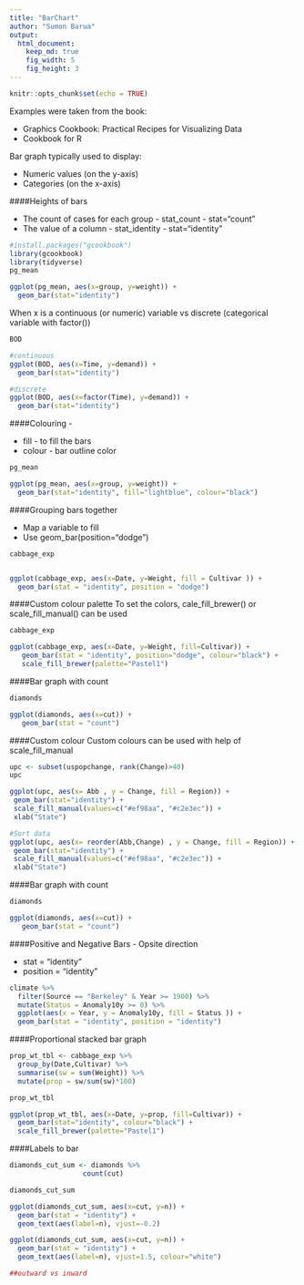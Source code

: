 ```yaml
---
title: "BarChart"
author: "Sumon Barua"
output:
  html_document:
    keep_md: true
    fig_width: 5
    fig_height: 3
---
```


```r
knitr::opts_chunk$set(echo = TRUE)
```

Examples were taken from the book: 

* Graphics Cookbook: Practical Recipes for Visualizing Data
* Cookbook for R


Bar graph typically used to display:

* Numeric values (on the y-axis)
* Categories (on the x-axis)

####Heights of bars 

* The count of cases for each group - stat_count - stat="count"
* The value of a column - stat_identity - stat="identity"

```r
#install.packages("gcookbook")
library(gcookbook)
library(tidyverse)
pg_mean

ggplot(pg_mean, aes(x=group, y=weight)) + 
  geom_bar(stat="identity")

```

When x is a continuous (or numeric) variable vs discrete (categorical variable with factor())
```r
BOD

#continuous
ggplot(BOD, aes(x=Time, y=demand)) + 
  geom_bar(stat="identity")

#discrete
ggplot(BOD, aes(x=factor(Time), y=demand)) + 
  geom_bar(stat="identity")

```

####Colouring - 

* fill - to fill the bars
* colour - bar outline color
```r
pg_mean

ggplot(pg_mean, aes(x=group, y=weight)) +
  geom_bar(stat="identity", fill="lightblue", colour="black")

```

####Grouping bars together

* Map a variable to fill
* Use geom_bar(position="dodge")

```r
cabbage_exp


ggplot(cabbage_exp, aes(x=Date, y=Weight, fill = Cultivar )) +
  geom_bar(stat = "identity", position = "dodge")

```

####Custom colour palette
To set the colors, cale_fill_brewer() or scale_fill_manual() can be used
```r
cabbage_exp

ggplot(cabbage_exp, aes(x=Date, y=Weight, fill=Cultivar)) +
   geom_bar(stat = "identity", position="dodge", colour="black") +
   scale_fill_brewer(palette="Pastel1")
```


####Bar graph with count
```r
diamonds

ggplot(diamonds, aes(x=cut)) +
   geom_bar(stat = "count")
```

####Custom colour
Custom colours can be used with help of scale_fill_manual
```r
upc <- subset(uspopchange, rank(Change)>40)
upc

ggplot(upc, aes(x= Abb , y = Change, fill = Region)) +
 geom_bar(stat="identity") +
 scale_fill_manual(values=c("#ef98aa", "#c2e3ec")) +
 xlab("State")

#Sort data
ggplot(upc, aes(x= reorder(Abb,Change) , y = Change, fill = Region)) +
 geom_bar(stat="identity") +
 scale_fill_manual(values=c("#ef98aa", "#c2e3ec")) +
 xlab("State")
```


####Bar graph with count
```r
diamonds

ggplot(diamonds, aes(x=cut)) +
   geom_bar(stat = "count")
```

####Positive and Negative Bars - Opsite direction

* stat = "identity"
* position = "identity"

```r
climate %>%
  filter(Source == "Berkeley" & Year >= 1900) %>%
  mutate(Status = Anomaly10y >= 0) %>%
  ggplot(aes(x = Year, y = Anomaly10y, fill = Status )) +
  geom_bar(stat = "identity", position = "identity")
```

####Proportional stacked bar graph
```r

prop_wt_tbl <- cabbage_exp %>%
  group_by(Date,Cultivar) %>%
  summarise(sw = sum(Weight)) %>%
  mutate(prop = sw/sum(sw)*100)

prop_wt_tbl

ggplot(prop_wt_tbl, aes(x=Date, y=prop, fill=Cultivar)) +
  geom_bar(stat="identity", colour="black") +
  scale_fill_brewer(palette="Pastel1")

```


####Labels to bar
```r
diamonds_cut_sum <- diamonds %>%
                  count(cut)

diamonds_cut_sum

ggplot(diamonds_cut_sum, aes(x=cut, y=n)) +
  geom_bar(stat = "identity") +
  geom_text(aes(label=n), vjust=-0.2) 

ggplot(diamonds_cut_sum, aes(x=cut, y=n)) +
  geom_bar(stat = "identity") +
  geom_text(aes(label=n), vjust=1.5, colour="white") 

##outward vs inward
```